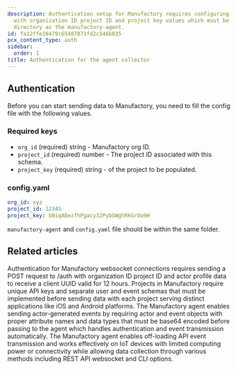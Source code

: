 ```yaml
---
description: Authentication setup for Manufactory requires configuring a YAML file
  with organization ID project ID and project key values which must be in the same
  directory as the manufactory-agent.
id: fa12ffe16479c65487071fd2c546b035
pcx_content_type: auth
sidebar:
  order: 1
title: Authentication for the agent collector
---
```


## Authentication

Before you can start sending data to Manufactory, you need to fill the config file with the following values.

### Required keys

- `org_id` (required) string - Manufactory org ID.
- `project_id` (required) number - The project ID associated with this schema.
- `project_key` (required) string - of the project to be populated.
### config.yaml

```yaml
org_id: xyz
project_id: 12345
project_key: b0iqA8ezfhPgacy32PybGWghRkGrOo9H
```

`manufactory-agent` and `config.yaml` file should be within the same folder.


## Related articles
<CardGrid>
<LinkTitleCard header="<b>Websocket > Authentication for the web socket collector</b>" href="/products/manufactory/collector/websocket/auth/" > Authentication for Manufactory websocket connections requires sending a POST request to /auth with organization ID project ID and actor profile data to receive a client UUID valid for 12 hours. </LinkTitleCard>
<LinkTitleCard header="<b>Manufactory > Projects</b>" href="/products/manufactory/projects/" > Projects in Manufactory require unique API keys and separate user and event schemas that must be implemented before sending data with each project serving distinct applications like iOS and Android platforms. </LinkTitleCard>
<LinkTitleCard header="<b>Agent > Send events via the CLI agent</b>" href="/products/manufactory/collector/agent/send_events/" > The Manufactory agent enables sending actor-generated events by requiring actor and event objects with proper attribute names and data types that must be base64 encoded before passing to the agent which handles authentication and event transmission automatically. </LinkTitleCard>
<LinkTitleCard header="<b>Collector > Collecting events via our CLI agent</b>" href="/products/manufactory/collector/agent/" > The Manufactory agent enables off-loading API event transmission and works effectively on IoT devices with limited computing power or connectivity while allowing data collection through various methods including REST API websocket and CLI options. </LinkTitleCard>
</CardGrid>